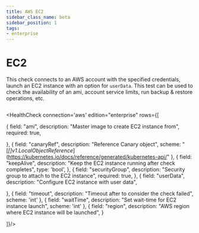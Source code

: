 ```yaml
---
title: AWS EC2
sidebar_class_name: beta
sidebar_position: 1
tags:
- enterprise
---
```


# <Icon name="aws-ec2-instance" /> EC2


This check connects to an AWS account with the specified credentials, launch an EC2 instance with an option for `userData`.
This test can be used to check the availability of an ami, account service limits, run backup & restore operations, etc.

```yaml file=../../../modules/canary-checker/fixtures/aws/ec2_pass.yaml
```

<HealthCheck connection='aws' edition="enterprise" rows={[

  {
    field: "ami",
    description: "Master image to create EC2 instance from",
    required: true,

  }, {
    field: "canaryRef",
    description: "Reference Canary object",
    scheme: "[_[]v1.LocalObjectReference_](https://kubernetes.io/docs/reference/generated/kubernetes-api/"
  },
  {
    field: "keepAlive",
    description: "Keep the EC2 instance running after check completes",
    type: 'bool',
  },
  {
    field: "securityGroup",
    description: "Security group to attach to the EC2 instance",
    required: true,
  },
  {
    field: "userData",
    description: "Configure EC2 instance with user data",

  },
  {
    field: "timeout",
    description: "Timeout after to consider the check failed",
    scheme: 'int'
  },
  {
    field: "waitTime",
    description: "Set wait-time for EC2 instance launch",
    scheme: 'int'
  },
  {
    field: "region",
    description: "AWS region where EC2 instance will be launched",
  }

]}/>


